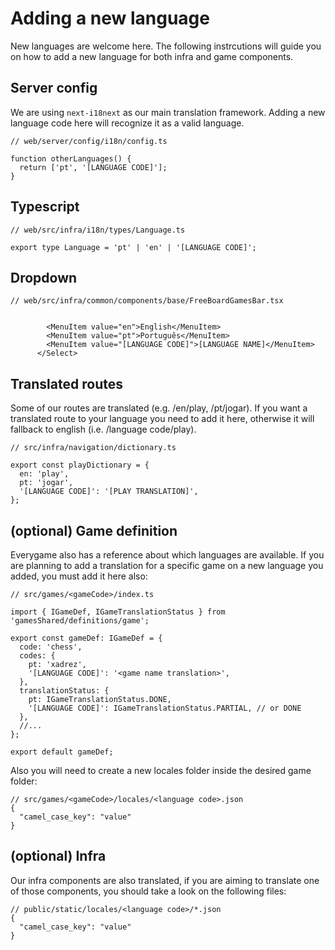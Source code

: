 
<Meta title="Documentation/How to/Translation/Adding a new language" />

# Adding a new language

New languages are welcome here. The following instrcutions will guide you on how to add a new language for both infra and game components.

## Server config

We are using `next-i18next` as our main translation framework. Adding a new language code here will recognize it as a valid language.

```tsx
// web/server/config/i18n/config.ts

function otherLanguages() {
  return ['pt', '[LANGUAGE CODE]'];
}
```

## Typescript

```tsx
// web/src/infra/i18n/types/Language.ts

export type Language = 'pt' | 'en' | '[LANGUAGE CODE]';
```

## Dropdown

```tsx
// web/src/infra/common/components/base/FreeBoardGamesBar.tsx


        <MenuItem value="en">English</MenuItem>
        <MenuItem value="pt">Português</MenuItem>
        <MenuItem value="[LANGUAGE CODE]">[LANGUAGE NAME]</MenuItem>
      </Select>
```

## Translated routes

Some of our routes are translated (e.g. /en/play, /pt/jogar). If you want a translated route to your language you need to add it here, otherwise it will fallback to english (i.e. /language code/play).

```tsx
// src/infra/navigation/dictionary.ts

export const playDictionary = {
  en: 'play',
  pt: 'jogar',
  '[LANGUAGE CODE]': '[PLAY TRANSLATION]',
};
```

## (optional) Game definition

Everygame also has a reference about which languages are available. If you are planning to add a translation for a specific game on a new language you added, you must add it here also:

```tsx
// src/games/<gameCode>/index.ts

import { IGameDef, IGameTranslationStatus } from 'gamesShared/definitions/game';

export const gameDef: IGameDef = {
  code: 'chess',
  codes: {
    pt: 'xadrez',
    '[LANGUAGE CODE]': '<game name translation>',
  },
  translationStatus: {
    pt: IGameTranslationStatus.DONE,
    '[LANGUAGE CODE]': IGameTranslationStatus.PARTIAL, // or DONE
  },
  //...
};

export default gameDef;
```

Also you will need to create a new locales folder inside the desired game folder:

```tsx
// src/games/<gameCode>/locales/<language code>.json
{
  "camel_case_key": "value"
}
```

## (optional) Infra

Our infra components are also translated, if you are aiming to translate one of those components, you should take a look on the following files:

```tsx
// public/static/locales/<language code>/*.json
{
  "camel_case_key": "value"
}
```
